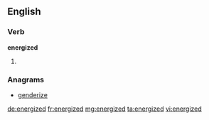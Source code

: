 ==English==

===Verb===
'''energized'''

# {{past of|energize}}

===Anagrams===
* [[genderize#English|genderize]]

[[de:energized]]
[[fr:energized]]
[[mg:energized]]
[[ta:energized]]
[[vi:energized]]